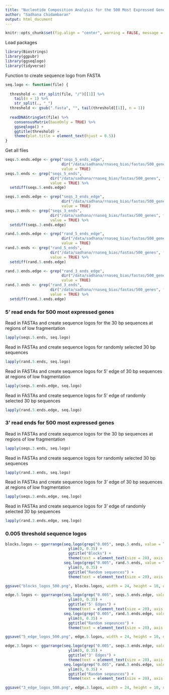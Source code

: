 ```yaml
---
title: "Nucleotide Composition Analysis for the 500 Most Expressed Genes"
author: "Sadhana Chidambaran"
output: html_document
---
```


```r
knitr::opts_chunk$set(fig.align = "center", warning = FALSE, message = FALSE)
```

Load packages
```r
library(Biostrings)
library(ggpubr)
library(ggseqlogo)
library(tidyverse)
```

Function to create sequence logo from FASTA
```r
seq.logo <- function(file) {
  
  threshold <- str_split(file, "/")[[1]] %>% 
    tail(n = 1) %>% 
    str_split(., "_")
  threshold <- gsub(".fasta", "", tail(threshold[[1]], n = 1))
  
  readDNAStringSet(file) %>% 
    consensusMatrix(baseOnly = TRUE) %>% 
    ggseqlogo() + 
    ggtitle(threshold) + 
    theme(plot.title = element_text(hjust = 0.5))
}
```

Get all files
```r
seqs.5.ends.edge <- grep("seqs_5_ends_edge", 
                         dir("/data/sadhana/rnaseq_bias/fastas/500_genes", full.names = TRUE), 
                         value = TRUE)
seqs.5.ends <- grep("seqs_5_ends", 
                    dir("/data/sadhana/rnaseq_bias/fastas/500_genes", full.names = TRUE), 
                    value = TRUE) %>% 
  setdiff(seqs.5.ends.edge)

seqs.3.ends.edge <- grep("seqs_3_ends_edge", 
                         dir("/data/sadhana/rnaseq_bias/fastas/500_genes", full.names = TRUE), 
                         value = TRUE)
seqs.3.ends <- grep("seqs_3_ends", 
                    dir("/data/sadhana/rnaseq_bias/fastas/500_genes", full.names = TRUE), 
                    value = TRUE) %>% 
  setdiff(seqs.3.ends.edge)

rand.5.ends.edge <- grep("rand_5_ends_edge", 
                         dir("/data/sadhana/rnaseq_bias/fastas/500_genes", full.names = TRUE), 
                         value = TRUE)
rand.5.ends <- grep("rand_5_ends", 
                    dir("/data/sadhana/rnaseq_bias/fastas/500_genes", full.names = TRUE), 
                    value = TRUE) %>% 
  setdiff(rand.5.ends.edge)

rand.3.ends.edge <- grep("rand_3_ends_edge", 
                         dir("/data/sadhana/rnaseq_bias/fastas/500_genes", full.names = TRUE), 
                         value = TRUE)
rand.3.ends <- grep("rand_3_ends", 
                    dir("/data/sadhana/rnaseq_bias/fastas/500_genes", full.names = TRUE), 
                    value = TRUE) %>% 
  setdiff(rand.3.ends.edge)
```

### 5' read ends for 500 most expressed genes

Read in FASTAs and create sequence logos for the 30 bp sequences at regions of low fragmentation
```r
lapply(seqs.5.ends, seq.logo)
```

Read in FASTAs and create sequence logos for randomly selected 30 bp sequences
```r
lapply(rand.5.ends, seq.logo)
```

Read in FASTAs and create sequence logos for 5' edge of 30 bp sequences at regions of low fragmentation
```r
lapply(seqs.5.ends.edge, seq.logo)
```

Read in FASTAs and create sequence logos for 5' edge of randomly selected 30 bp sequences
```r
lapply(rand.5.ends.edge, seq.logo)
```

### 3' read ends for 500 most expressed genes

Read in FASTAs and create sequence logos for the 30 bp sequences at regions of low fragmentation
```r
lapply(seqs.3.ends, seq.logo)
```

Read in FASTAs and create sequence logos for randomly selected 30 bp sequences
```r
lapply(rand.3.ends, seq.logo)
```

Read in FASTAs and create sequence logos for 3' edge of 30 bp sequences at regions of low fragmentation
```r
lapply(seqs.3.ends.edge, seq.logo)
```

Read in FASTAs and create sequence logos for 3' edge of randomly selected 30 bp sequences
```r
lapply(rand.3.ends.edge, seq.logo)
```

### 0.005 threshold sequence logos

```r
blocks.logos <- ggarrange(seq.logo(grep("0.005", seqs.5.ends, value = TRUE)) + 
                            ylim(0, 0.35) + 
                            ggtitle("Blocks") + 
                            theme(text = element_text(size = 20), axis.text = element_text(size = 16)), 
                          seq.logo(grep("0.005", rand.5.ends, value = TRUE)) + 
                            ylim(0, 0.35) + 
                            ggtitle("Random sequences") + 
                            theme(text = element_text(size = 20), axis.text = element_text(size = 16)))

ggsave("blocks_logos_500.png", blocks.logos, width = 24, height = 10, dpi = "retina")

edge.5.logos <- ggarrange(seq.logo(grep("0.005", seqs.5.ends.edge, value = TRUE)) + 
                            ylim(0, 0.35) + 
                            ggtitle("5' Edges") + 
                            theme(text = element_text(size = 20), axis.text = element_text(size = 16)), 
                          seq.logo(grep("0.005", rand.5.ends.edge, value = TRUE)) + 
                            ylim(0, 0.35) + 
                            ggtitle("Random seqeunces") + 
                            theme(text = element_text(size = 20), axis.text = element_text(size = 16)))

ggsave("5_edge_logos_500.png", edge.5.logos, width = 24, height = 10, dpi = "retina")

edge.3.logos <- ggarrange(seq.logo(grep("0.005", seqs.3.ends.edge, value = TRUE)) + 
                            ylim(0, 0.35) + 
                            ggtitle("3' Edges") + 
                            theme(text = element_text(size = 20), axis.text = element_text(size = 16)), 
                          seq.logo(grep("0.005", rand.3.ends.edge, value = TRUE)) + 
                            ylim(0, 0.35) + 
                            ggtitle("Random seqeunces") + 
                            theme(text = element_text(size = 20), axis.text = element_text(size = 16)))

ggsave("3_edge_logos_500.png", edge.3.logos, width = 24, height = 10, dpi = "retina")
```
